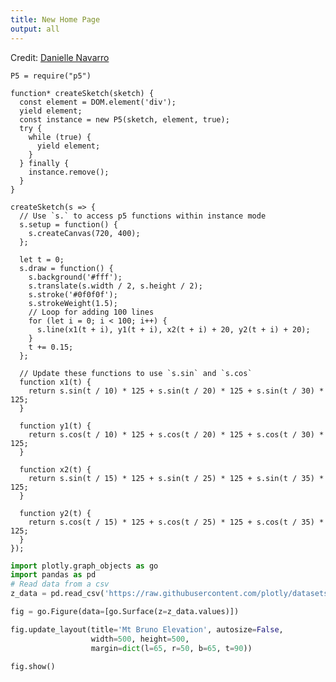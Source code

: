 ```yaml
---
title: New Home Page
output: all
---
```

Credit: [Danielle Navarro](https://blog.djnavarro.net/posts/2023-01-14_p5js/)

```ojs
P5 = require("p5")
```

```ojs
function* createSketch(sketch) {
  const element = DOM.element('div');
  yield element;
  const instance = new P5(sketch, element, true);
  try {
    while (true) {
      yield element;
    }
  } finally {
    instance.remove();
  }
}

createSketch(s => {
  // Use `s.` to access p5 functions within instance mode
  s.setup = function() {
    s.createCanvas(720, 400);
  };

  let t = 0;
  s.draw = function() {
    s.background('#fff');
    s.translate(s.width / 2, s.height / 2);
    s.stroke('#0f0f0f');
    s.strokeWeight(1.5);
    // Loop for adding 100 lines
    for (let i = 0; i < 100; i++) {
      s.line(x1(t + i), y1(t + i), x2(t + i) + 20, y2(t + i) + 20);
    }
    t += 0.15;
  };

  // Update these functions to use `s.sin` and `s.cos`
  function x1(t) {
    return s.sin(t / 10) * 125 + s.sin(t / 20) * 125 + s.sin(t / 30) * 125;
  }

  function y1(t) {
    return s.cos(t / 10) * 125 + s.cos(t / 20) * 125 + s.cos(t / 30) * 125;
  }

  function x2(t) {
    return s.sin(t / 15) * 125 + s.sin(t / 25) * 125 + s.sin(t / 35) * 125;
  }

  function y2(t) {
    return s.cos(t / 15) * 125 + s.cos(t / 25) * 125 + s.cos(t / 35) * 125;
  }
});

```

```python
import plotly.graph_objects as go
import pandas as pd
# Read data from a csv
z_data = pd.read_csv('https://raw.githubusercontent.com/plotly/datasets/master/api_docs/mt_bruno_elevation.csv')

fig = go.Figure(data=[go.Surface(z=z_data.values)])

fig.update_layout(title='Mt Bruno Elevation', autosize=False,
                  width=500, height=500,
                  margin=dict(l=65, r=50, b=65, t=90))

fig.show()
```